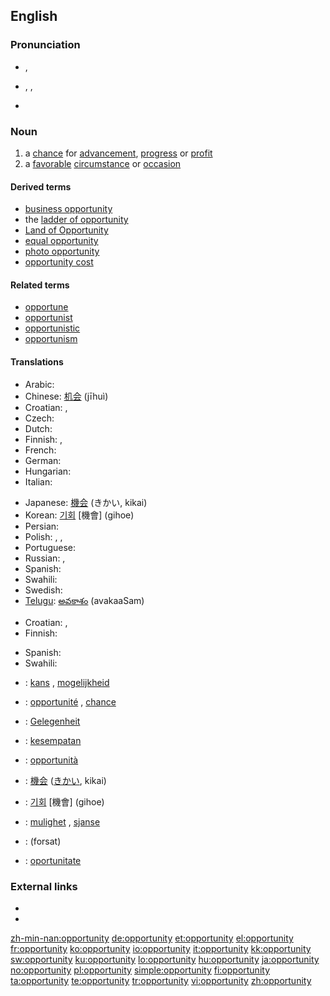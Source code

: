 {{also|Opportunity}}
==English==
{{wikipedia}}
{{rank|begin|wait|laughed|791|opportunity|lines|personal|due}}

===Pronunciation===
* {{a|UK}} {{IPA|/ˌɒp.əˈtjuː.nɪ.ti/}}, {{SAMPA|/%Qp.@"tju:.nI.ti/}}
* {{a|US}} {{enPR|ä'pər-to͞oʹnə-tē}}, {{IPA|/ˌɑpɚˈtunəti/}}, {{SAMPA|/%Ap@`"tun@ti/}}
* {{audio|en-us-opportunity.ogg|Audio (US)}}

===Noun===
{{en-noun|pl=opportunities}}

# a [[chance]] for [[advancement]], [[progress]] or [[profit]]
# a [[favorable]] [[circumstance]] or [[occasion]]

====Derived terms====
* [[business opportunity]]
* the [[ladder of opportunity]]
* [[Land of Opportunity]]
* [[equal opportunity]]
* [[photo opportunity]]
* [[opportunity cost]]

====Related terms====
* [[opportune]]
* [[opportunist]]
* [[opportunistic]]
* [[opportunism]]

====Translations====
{{trans-top|chance for advancement, progress or profit}}
* Arabic: {{Arab|[[فرصة]]}} {{IPAchar|(fúrʂa)}} {{f}}
* Chinese: [[机会]] (jīhuì)
* Croatian: {{t-|hr|prilika|f}}, {{t-|hr|prigoda|f}}
* Czech: {{t-|cs|příležitost|f}}
* Dutch: {{t+|nl|kans|f}}
* Finnish: {{t+|fi|tilaisuus}}, {{t+|fi|mahdollisuus}}
* French: {{t+|fr|occasion|f}}
* German: {{t+|de|Gelegenheit|f}}
* Hungarian: {{t+|hu|alkalom}}
* Italian: {{t+|it|occasione|f}}
{{trans-mid}}
* Japanese: [[機会]] (きかい, kikai)
* Korean: [[기회]] [機會] (gihoe)
* Persian: {{t-|fa|فرصت|tr=forsat|sc=fa-Arab|xs=Persian}}
* Polish: {{t|pl|możliwość|f}}, {{t+|pl|okazja|f}}, {{t|pl|sposobność|f}}
* Portuguese: {{t+|pt|oportunidade|f}}
* Russian: {{t+|ru|возможность|f|tr=vozmóžnost’|sc=Cyrl}}, {{t+|ru|шанс|m|tr=šans|sc=Cyrl}}
* Spanish: {{t-|es|oportunidad|f}}
* Swahili: {{t|sw|fursa|xs=Swahili}}
* Swedish: {{t+|sv|tillfälle}}
* [[Telugu]]: [[అవకాశం]] (avakaaSam)
{{trans-bottom}}

{{trans-top|favorable circumstance or occasion}}
* Croatian: {{t-|hr|prilika|f}}, {{t-|hr|prigoda|f}}
* Finnish: {{t+|fi|tilaisuus}}
{{trans-mid}}
* Spanish: {{t-|es|oportunidad|f}}
* Swahili: {{t|sw|fursa|xs=Swahili}}
{{trans-bottom}}

{{checktrans-top}}
* {{ttbc|Dutch}}: [[kans]] {{f}}, [[mogelijkheid]] {{f}}
* {{ttbc|French}}: [[opportunité]] {{f}}, [[chance#French|chance]] {{f}}
* {{ttbc|German}}: [[Gelegenheit]] {{f}}
* {{ttbc|Indonesian}}: [[sempat|kesempatan]]
* {{ttbc|Italian}}: [[opportunità]] {{f}}
* {{ttbc|Japanese}}: [[機会]] ([[きかい]], kikai)
* {{ttbc|Korean}}: [[기회]] [機會] (gihoe)
* {{ttbc|Norwegian}}: [[mulighet]] {{f}}, [[sjanse]] {{f}}
* {{ttbc|Persian}}: {{fa-Arab|[[فرصت]]}} (forsat)
* {{ttbc|Romanian}}: [[oportunitate]] {{f}}
{{trans-bottom}}

===External links===
* {{R:Webster 1913}}
* {{R:Century 1911}}

[[zh-min-nan:opportunity]]
[[de:opportunity]]
[[et:opportunity]]
[[el:opportunity]]
[[fr:opportunity]]
[[ko:opportunity]]
[[io:opportunity]]
[[it:opportunity]]
[[kk:opportunity]]
[[sw:opportunity]]
[[ku:opportunity]]
[[lo:opportunity]]
[[hu:opportunity]]
[[ja:opportunity]]
[[no:opportunity]]
[[pl:opportunity]]
[[simple:opportunity]]
[[fi:opportunity]]
[[ta:opportunity]]
[[te:opportunity]]
[[tr:opportunity]]
[[vi:opportunity]]
[[zh:opportunity]]
